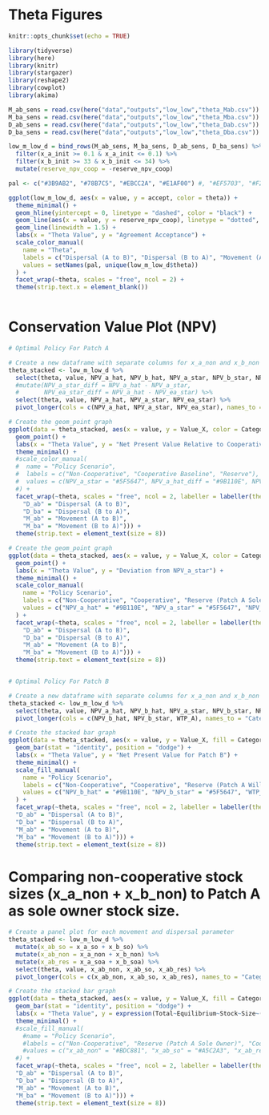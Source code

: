 # Theta Figures

```r
knitr::opts_chunk$set(echo = TRUE)

library(tidyverse)
library(here)
library(knitr)
library(stargazer)
library(reshape2)
library(cowplot)
library(akima)
```

```r

M_ab_sens = read.csv(here("data","outputs","low_low","theta_Mab.csv")) %>% add_column(theta = "M_ab") %>% rename(value = M_ab)
M_ba_sens = read.csv(here("data","outputs","low_low","theta_Mba.csv")) %>% add_column(theta = "M_ba") %>% rename(value = M_ba)
D_ab_sens = read.csv(here("data","outputs","low_low","theta_Dab.csv")) %>% add_column(theta = "D_ab") %>% rename(value = D_ab)
D_ba_sens = read.csv(here("data","outputs","low_low","theta_Dba.csv")) %>% add_column(theta = "D_ba") %>% rename(value = D_ba)

low_m_low_d = bind_rows(M_ab_sens, M_ba_sens, D_ab_sens, D_ba_sens) %>% 
  filter(x_a_init >= 0.1 & x_a_init <= 0.1) %>% 
  filter(x_b_init >= 33 & x_b_init <= 34) %>% 
  mutate(reserve_npv_coop = -reserve_npv_coop)

```

```r


pal <- c("#3B9AB2", "#78B7C5", "#EBCC2A", "#E1AF00") #, "#EF5703", "#F21A00", "#A5C2A3", "#BDC881")

ggplot(low_m_low_d, aes(x = value, y = accept, color = theta)) +
  theme_minimal() +
  geom_hline(yintercept = 0, linetype = "dashed", color = "black") +
  geom_line(aes(x = value, y = reserve_npv_coop), linetype = "dotted", color = "black") + # Dotted line represents the 'value' of an agreement (reserve NPV relative to cooperative solution NPV)
  geom_line(linewidth = 1.5) +
  labs(x = "Theta Value", y = "Agreement Acceptance") +
  scale_color_manual(
    name = "Theta",
    labels = c("Dispersal (A to B)", "Dispersal (B to A)", "Movement (A to B)", "Movement (B to A)"),
    values = setNames(pal, unique(low_m_low_d$theta))
  ) +
  facet_wrap(~theta, scales = "free", ncol = 2) +
  theme(strip.text.x = element_blank())
  

```

# Conservation Value Plot (NPV)

```r

# Optimal Policy For Patch A

# Create a new dataframe with separate columns for x_a_non and x_b_non
theta_stacked <- low_m_low_d %>%  
  select(theta, value, NPV_a_hat, NPV_b_hat, NPV_a_star, NPV_b_star, NPV_ea_star) %>% 
  #mutate(NPV_a_star_diff = NPV_a_hat - NPV_a_star,
  #       NPV_ea_star_diff = NPV_a_hat - NPV_ea_star) %>%
  select(theta, value, NPV_a_hat, NPV_a_star, NPV_ea_star) %>% 
  pivot_longer(cols = c(NPV_a_hat, NPV_a_star, NPV_ea_star), names_to = "Category", values_to = "Value_X")

# Create the geom_point graph
ggplot(data = theta_stacked, aes(x = value, y = Value_X, color = Category)) +
  geom_point() +
  labs(x = "Theta Value", y = "Net Present Value Relative to Cooperative Policy") +
  theme_minimal() +
  #scale_color_manual(
  #  name = "Policy Scenario",
  #  labels = c("Non-Cooperative", "Cooperative Baseline", "Reserve"),
  #  values = c(NPV_a_star = "#5F5647", NPV_a_hat_diff = "#9B110E", NPV_ea_star_diff = "#FAD510")
  #) +
  facet_wrap(~theta, scales = "free", ncol = 2, labeller = labeller(theta = c(
    "D_ab" = "Dispersal (A to B)",
    "D_ba" = "Dispersal (B to A)",
    "M_ab" = "Movement (A to B)",
    "M_ba" = "Movement (B to A)"))) +
  theme(strip.text = element_text(size = 8))

# Create the geom_point graph
ggplot(data = theta_stacked, aes(x = value, y = Value_X, color = Category)) +
  geom_point() +
  labs(x = "Theta Value", y = "Deviation from NPV_a_star") +
  theme_minimal() +
  scale_color_manual(
    name = "Policy Scenario",
    labels = c("Non-Cooperative", "Cooperative", "Reserve (Patch A Sole Owner)"),
    values = c("NPV_a_hat" = "#9B110E", "NPV_a_star" = "#5F5647", "NPV_ea_star" = "#FAD510")
  ) +
  facet_wrap(~theta, scales = "free", ncol = 2, labeller = labeller(theta = c(
    "D_ab" = "Dispersal (A to B)",
    "D_ba" = "Dispersal (B to A)",
    "M_ab" = "Movement (A to B)",
    "M_ba" = "Movement (B to A)"))) +
  theme(strip.text = element_text(size = 8))


# Optimal Policy For Patch B

# Create a new dataframe with separate columns for x_a_non and x_b_non
theta_stacked <- low_m_low_d %>%  
  select(theta, value, NPV_a_hat, NPV_b_hat, NPV_a_star, NPV_b_star, NPV_ea_star, WTP_A) %>% 
  pivot_longer(cols = c(NPV_b_hat, NPV_b_star, WTP_A), names_to = "Category", values_to = "Value_X")

# Create the stacked bar graph
ggplot(data = theta_stacked, aes(x = value, y = Value_X, fill = Category)) +
  geom_bar(stat = "identity", position = "dodge") +
  labs(x = "Theta Value", y = "Net Present Value for Patch B") +
  theme_minimal() +
  scale_fill_manual(
    name = "Policy Scenario",
    labels = c("Non-Cooperative", "Cooperative", "Reserve (Patch A Willingness-to-Pay)"),
    values = c("NPV_b_hat" = "#9B110E", "NPV_b_star" = "#5F5647", "WTP_A" = "#FAD510")
  ) +
  facet_wrap(~theta, scales = "free", ncol = 2, labeller = labeller(theta = c(
  "D_ab" = "Dispersal (A to B)",
  "D_ba" = "Dispersal (B to A)",
  "M_ab" = "Movement (A to B)",
  "M_ba" = "Movement (B to A)"))) +
  theme(strip.text = element_text(size = 8))

```


# Comparing non-cooperative stock sizes (x_a_non + x_b_non) to Patch A as sole owner stock size.

```r

# Create a panel plot for each movement and dispersal parameter
theta_stacked <- low_m_low_d %>%
  mutate(x_ab_so = x_a_so + x_b_so) %>% 
  mutate(x_ab_non = x_a_non + x_b_non) %>% 
  mutate(x_ab_res = x_a_soa + x_b_soa) %>% 
  select(theta, value, x_ab_non, x_ab_so, x_ab_res) %>% 
  pivot_longer(cols = c(x_ab_non, x_ab_so, x_ab_res), names_to = "Category", values_to = "Value_X")

# Create the stacked bar graph
ggplot(data = theta_stacked, aes(x = value, y = Value_X, fill = Category)) +
  geom_bar(stat = "identity", position = "dodge") +
  labs(x = "Theta Value", y = expression(Total~Equilibrium~Stock~Size~(X[a]~and~X[b]))) +
  theme_minimal() +
  #scale_fill_manual(
    #name = "Policy Scenario",
    #labels = c("Non-Cooperative", "Reserve (Patch A Sole Owner)", "Cooperative"),
    #values = c("x_ab_non" = "#BDC881", "x_ab_so" = "#A5C2A3", "x_ab_res" = "#EF5703")
  #) +
  facet_wrap(~theta, scales = "free", ncol = 2, labeller = labeller(theta = c(
  "D_ab" = "Dispersal (A to B)",
  "D_ba" = "Dispersal (B to A)",
  "M_ab" = "Movement (A to B)",
  "M_ba" = "Movement (B to A)"))) +
  theme(strip.text = element_text(size = 8))

```
